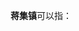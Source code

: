 '''蒋集镇'''可以指：
{{PRC admin/disambig|34/11/25/114/000|37/09/21/107/000|41/15/25/103/000}}
{{disambig|cat=三字中国镇名消歧义}}